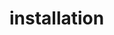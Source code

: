 # installation


<ul className="grid grid-cols-1 md:grid-cols-2 lg:grid-cols-3 xl:grid-cols-4 gap-4 -ml-6">

<ReferenceCard
    title="Setting up Discord bot"
    description="This page guides you on how to add a bot to your Discord server, through"
    url="installation/Setting up Discord bot"
/>
<ReferenceCard
    title="Overview"
    description="Learn how to use OpenBB Bot in Discord and Telegram. Understand the requirements"
    url="installation/Overview"
/>
<ReferenceCard
    title="Setting up Telegram bot"
    description="Step-by-step guide to add the OpenBB Bot to a Telegram group. From starting"
    url="installation/Setting up Telegram bot"
/>
</ul>
